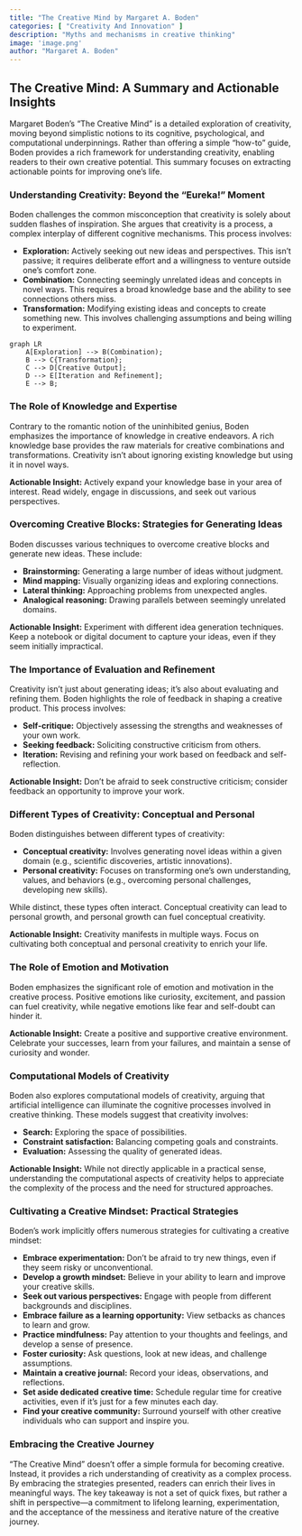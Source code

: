 ```yaml
---
title: "The Creative Mind by Margaret A. Boden"
categories: [ "Creativity And Innovation" ]
description: "Myths and mechanisms in creative thinking"
image: 'image.png'
author: "Margaret A. Boden"
---
```

## The Creative Mind: A Summary and Actionable Insights

Margaret Boden's "The Creative Mind" is a detailed exploration of creativity, moving beyond simplistic notions to its cognitive, psychological, and computational underpinnings.  Rather than offering a simple "how-to" guide, Boden provides a rich framework for understanding creativity, enabling readers to their own creative potential. This summary focuses on extracting actionable points for improving one's life.


###  Understanding Creativity: Beyond the "Eureka!" Moment

Boden challenges the common misconception that creativity is solely about sudden flashes of inspiration.  She argues that creativity is a process, a complex interplay of different cognitive mechanisms. This process involves:

* **Exploration:**  Actively seeking out new ideas and perspectives.  This isn't passive; it requires deliberate effort and a willingness to venture outside one's comfort zone.
* **Combination:**  Connecting seemingly unrelated ideas and concepts in novel ways.  This requires a broad knowledge base and the ability to see connections others miss.
* **Transformation:**  Modifying existing ideas and concepts to create something new. This involves challenging assumptions and being willing to experiment.

```mermaid
graph LR
    A[Exploration] --> B(Combination);
    B --> C{Transformation};
    C --> D[Creative Output];
    D --> E[Iteration and Refinement];
    E --> B;
```


###  The Role of Knowledge and Expertise

Contrary to the romantic notion of the uninhibited genius, Boden emphasizes the importance of knowledge in creative endeavors. A rich knowledge base provides the raw materials for creative combinations and transformations. Creativity isn't about ignoring existing knowledge but using it in novel ways.

**Actionable Insight:** Actively expand your knowledge base in your area of interest. Read widely, engage in discussions, and seek out various perspectives.


###  Overcoming Creative Blocks: Strategies for Generating Ideas

Boden discusses various techniques to overcome creative blocks and generate new ideas.  These include:

* **Brainstorming:**  Generating a large number of ideas without judgment.
* **Mind mapping:**  Visually organizing ideas and exploring connections.
* **Lateral thinking:**  Approaching problems from unexpected angles.
* **Analogical reasoning:**  Drawing parallels between seemingly unrelated domains.

**Actionable Insight:**  Experiment with different idea generation techniques.  Keep a notebook or digital document to capture your ideas, even if they seem initially impractical.


###  The Importance of Evaluation and Refinement

Creativity isn't just about generating ideas; it's also about evaluating and refining them. Boden highlights the role of feedback in shaping a creative product. This process involves:

* **Self-critique:**  Objectively assessing the strengths and weaknesses of your own work.
* **Seeking feedback:**  Soliciting constructive criticism from others.
* **Iteration:**  Revising and refining your work based on feedback and self-reflection.

**Actionable Insight:** Don't be afraid to seek constructive criticism; consider feedback an opportunity to improve your work.


###  Different Types of Creativity:  Conceptual and Personal

Boden distinguishes between different types of creativity:

* **Conceptual creativity:**  Involves generating novel ideas within a given domain (e.g., scientific discoveries, artistic innovations).
* **Personal creativity:**  Focuses on transforming one's own understanding, values, and behaviors (e.g., overcoming personal challenges, developing new skills).

While distinct, these types often interact. Conceptual creativity can lead to personal growth, and personal growth can fuel conceptual creativity.

**Actionable Insight:** Creativity manifests in multiple ways. Focus on cultivating both conceptual and personal creativity to enrich your life.


###  The Role of Emotion and Motivation

Boden emphasizes the significant role of emotion and motivation in the creative process.  Positive emotions like curiosity, excitement, and passion can fuel creativity, while negative emotions like fear and self-doubt can hinder it.

**Actionable Insight:**  Create a positive and supportive creative environment. Celebrate your successes, learn from your failures, and maintain a sense of curiosity and wonder.


###  Computational Models of Creativity

Boden also explores computational models of creativity, arguing that artificial intelligence can illuminate the cognitive processes involved in creative thinking. These models suggest that creativity involves:

* **Search:**  Exploring the space of possibilities.
* **Constraint satisfaction:**  Balancing competing goals and constraints.
* **Evaluation:**  Assessing the quality of generated ideas.

**Actionable Insight:**  While not directly applicable in a practical sense, understanding the computational aspects of creativity helps to appreciate the complexity of the process and the need for structured approaches.


###  Cultivating a Creative Mindset:  Practical Strategies

Boden's work implicitly offers numerous strategies for cultivating a creative mindset:


* **Embrace experimentation:** Don't be afraid to try new things, even if they seem risky or unconventional.
* **Develop a growth mindset:** Believe in your ability to learn and improve your creative skills.
* **Seek out various perspectives:** Engage with people from different backgrounds and disciplines.
* **Embrace failure as a learning opportunity:** View setbacks as chances to learn and grow.
* **Practice mindfulness:** Pay attention to your thoughts and feelings, and develop a sense of presence.
* **Foster curiosity:**  Ask questions, look at new ideas, and challenge assumptions.
* **Maintain a creative journal:**  Record your ideas, observations, and reflections.
* **Set aside dedicated creative time:** Schedule regular time for creative activities, even if it's just for a few minutes each day.
* **Find your creative community:** Surround yourself with other creative individuals who can support and inspire you.


### Embracing the Creative Journey

"The Creative Mind" doesn't offer a simple formula for becoming creative. Instead, it provides a rich understanding of creativity as a complex process. By embracing the strategies presented, readers can enrich their lives in meaningful ways. The key takeaway is not a set of quick fixes, but rather a shift in perspective—a commitment to lifelong learning, experimentation, and the acceptance of the messiness and iterative nature of the creative journey.

